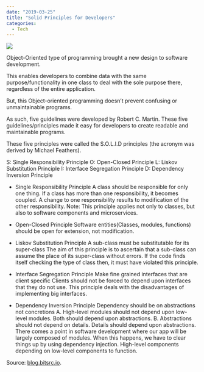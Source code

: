 ---
date: "2019-03-25"
title: "Solid Principles for Developers"
categories:
  - Tech
---

![](./luca-bravo-217276-unsplash.jpg)

Object-Oriented type of programming brought a new design to software development.

This enables developers to combine data with the same purpose/functionality in one class to deal with the sole purpose there, regardless of the entire application.

But, this Object-oriented programming doesn’t prevent confusing or unmaintainable programs.

As such, five guidelines were developed by Robert C. Martin. These five guidelines/principles made it easy for developers to create readable and maintainable programs.

These five principles were called the S.O.L.I.D principles (the acronym was derived by Michael Feathers).

S: Single Responsibility Principle
O: Open-Closed Principle
L: Liskov Substitution Principle
I: Interface Segregation Principle
D: Dependency Inversion Principle

* Single Responsibility Principle
A class should be responsible for only one thing. If a class has more than one responsibility, it becomes coupled. A change to one responsibility results to modification of the other responsibility.
Note: This principle applies not only to classes, but also to software components and microservices.

* Open-Closed Principle
Software entities(Classes, modules, functions) should be open for extension, not modification.

* Liskov Substitution Principle
A sub-class must be substitutable for its super-class
The aim of this principle is to ascertain that a sub-class can assume the place of its super-class without errors. If the code finds itself checking the type of class then, it must have violated this principle.

* Interface Segregation Principle
Make fine grained interfaces that are client specific
Clients should not be forced to depend upon interfaces that they do not use.
This principle deals with the disadvantages of implementing big interfaces.

* Dependency Inversion Principle
Dependency should be on abstractions not concretions
A. High-level modules should not depend upon low-level modules. Both should depend upon abstractions.
B. Abstractions should not depend on details. Details should depend upon abstractions.
There comes a point in software development where our app will be largely composed of modules. When this happens, we have to clear things up by using dependency injection. High-level components depending on low-level components to function.



Source: [blog.bitsrc.io](https://blog.bitsrc.io/solid-principles-every-developer-should-know-b3bfa96bb688).